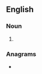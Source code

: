 ==English==

===Noun===
{{head|en|noun plural form}}

# {{plural of|crucible|lang=en}}

===Anagrams===
* {{anagrams|en|subcircle}}
